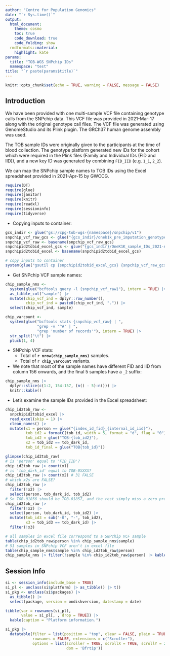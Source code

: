 ```yaml
---
author: "Centre for Population Genomics"
date: "`r Sys.time()`"
output:
  html_document:
    theme: cosmo
    toc: true
    code_download: true
    code_folding: show
  rmdformats::material:
    highlight: kate
params:
  title: "TOB-WGS SNPchip IDs"
  namespace: "test"
title: "`r paste(params$title)`"
---
```


```r
knitr::opts_chunk$set(echo = TRUE, warning = FALSE, message = FALSE)
```


## Introduction

We have been provided with one multi-sample VCF file containing genotype calls
from the SNPchip data. This VCF file was provided in 2021-Mar-17 along with the
original genotype call files. The VCF file was generated using GenomeStudio and
its Plink plugin. The GRCh37 human genome assembly was used.

The TOB sample IDs were originally given to the participants at the time of
blood collection. The genotype platform generated new IDs for the cohort which
were required in the Plink files (Family and Individual IDs (FID and IID)),
and a new key ID was generated by combining `FID_IID` (e.g. `1_1`, `2_2`).

We can map the SNPchip sample names to TOB IDs using the Excel spreadsheet
provided in 2021-Apr-15 by GWCCG.


```r
require(DT)
require(glue)
require(janitor)
require(knitr)
require(readxl)
require(sessioninfo)
require(tidyverse)
```

- Copying inputs to container:

```r
gcs_indir <- glue("gs://cpg-tob-wgs-{namespace}/snpchip/v1")
snpchip_vcf_raw_gcs <- glue("{gcs_indir}/onek1k_pre_imputation_genotypes.vcf.gz")
snpchip_vcf_raw <- basename(snpchip_vcf_raw_gcs)
snpchipid2tobid_excel_gcs <- glue("{gcs_indir}/OneK1K_sample_IDs_2021-Apr-15.xlsx")
snpchipid2tobid_excel <- basename(snpchipid2tobid_excel_gcs)

# copy inputs to container
system(glue("gsutil cp {snpchipid2tobid_excel_gcs} {snpchip_vcf_raw_gcs} ."))
```

- Get SNPchip VCF sample names:

```r
chip_sample_nms <-
  system(glue("bcftools query -l {snpchip_vcf_raw}"), intern = TRUE) |>
  as_tibble_col("sample") |>
  mutate(chip_vcf_ind = dplyr::row_number(),
         chip_vcf_ind = paste0(chip_vcf_ind, ".")) |>
  select(chip_vcf_ind, sample)

chip_varcount <-
  system(glue("bcftools stats {snpchip_vcf_raw} | ",
              "grep -v '^#' | ",
              "grep 'number of records'"), intern = TRUE) |>
  str_split("\t") |>
  pluck(1, 4)
```

- SNPchip VCF stats:
  - Total of **`r nrow(chip_sample_nms)`** samples.
  - Total of **`r chip_varcount`** variants.

- We note that most of the sample names have different FID and IID from
  column 156 onwards, and the final 5 samples have a `_2` suffix:

```r
chip_sample_nms |>
  dplyr::slice(c(1:2, 154:157, (n() - 5):n())) |>
  knitr::kable()
```

- Let's examine the sample IDs provided in the Excel spreadsheet:

```r
chip_id2tob_raw <-
  snpchipid2tobid_excel |>
  read_excel(skip = 1) |> 
  clean_names() |> 
  mutate(x1 = person == glue("{index_id_fid}_{internal_id_iid}"),
         tob_id2 = formatC(tob_id, width = 5, format = "d", flag = "0"),
         tob_id2 = glue("TOB-{tob_id2}"),
         x2 = tob_id2 == tob_dark_id,
         tob_id_final = glue("TOB{tob_id}"))

glimpse(chip_id2tob_raw)
# is 'person' equal to 'FID_IID'?
chip_id2tob_raw |> count(x1)
# is 'tob_dark_id' equal to TOB-0XXXX?
chip_id2tob_raw |> count(x2) # 31 FALSE
# which x2s are FALSE?
chip_id2tob_raw |>
  filter(!x2) |> 
  select(person, tob_dark_id, tob_id2)
# So TOB-01856 should be TOB-01857, and the rest simply miss a zero prefix.
chip_id2tob_raw |> 
  filter(!x2) |> 
  select(person, tob_dark_id, tob_id2) |> 
  mutate(tob_id3 = sub("-0", "-", tob_id2),
         x3 = tob_id3 == tob_dark_id) |> 
  filter(!x3)

# all samples in excel file correspond to a SNPchip VCF sample
table(chip_id2tob_raw$person %in% chip_sample_nms$sample)
# 51 samples in SNPchip VCF aren't in excel file
table(chip_sample_nms$sample %in% chip_id2tob_raw$person)
chip_sample_nms |> filter(!sample %in% chip_id2tob_raw$person) |> kable()
```

## Session Info

```r
si <- session_info(include_base = TRUE)
si_pl <- unclass(si$platform) |> as_tibble() |> t()
si_pkg <- unclass(si$packages) |>
  as_tibble() |>
  select(package, version = ondiskversion, datestamp = date)

tibble(var = rownames(si_pl),
       value = si_pl[, , drop = TRUE]) |>
  kable(caption = "Platform information.")

si_pkg |>
  datatable(filter = list(position = "top", clear = FALSE, plain = TRUE),
            rownames = FALSE, extensions = c("Scroller"),
            options = list(scroller = TRUE, scrollX = TRUE, scrollY = 200,
                           dom = 'Bfrtip'))
```
